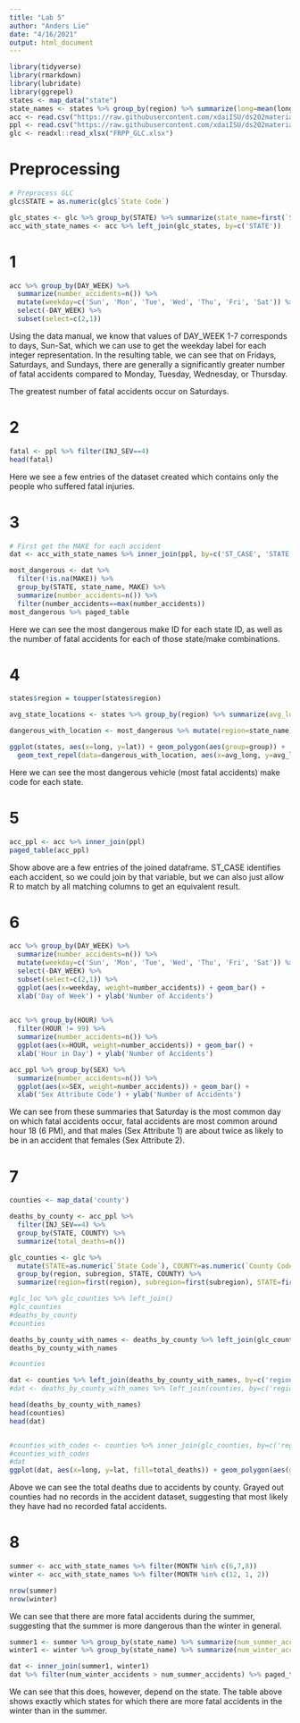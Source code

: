 ```yaml
---
title: "Lab 5"
author: "Anders Lie"
date: "4/16/2021"
output: html_document
---
```


```r
library(tidyverse)
library(rmarkdown)
library(lubridate)
library(ggrepel)
states <- map_data("state")
state_names <- states %>% group_by(region) %>% summarize(long=mean(long), lat=mean(lat))
acc <- read.csv("https://raw.githubusercontent.com/xdaiISU/ds202materials/master/hwlabs/fars2017/accident.csv", stringsAsFactors = FALSE)
ppl <- read.csv("https://raw.githubusercontent.com/xdaiISU/ds202materials/master/hwlabs/fars2017/person.csv", stringsAsFactors = FALSE)
glc <- readxl::read_xlsx("FRPP_GLC.xlsx")
```

# Preprocessing
```r
# Preprocess GLC
glc$STATE = as.numeric(glc$`State Code`)

glc_states <- glc %>% group_by(STATE) %>% summarize(state_name=first(`State Name`))
acc_with_state_names <- acc %>% left_join(glc_states, by=c('STATE'))
```

# 1
```r
acc %>% group_by(DAY_WEEK) %>%
  summarize(number_accidents=n()) %>%
  mutate(weekday=c('Sun', 'Mon', 'Tue', 'Wed', 'Thu', 'Fri', 'Sat')) %>%
  select(-DAY_WEEK) %>%
  subset(select=c(2,1))
```

Using the data manual, we know that values of DAY_WEEK 1-7 corresponds to days, Sun-Sat, which we
can use to get the weekday label for each integer representation. In the resulting table,
we can see that on Fridays, Saturdays, and Sundays, there are generally a significantly 
greater number of fatal accidents compared to Monday, Tuesday, Wednesday, or Thursday.

The greatest number of fatal accidents occur on Saturdays.


# 2
```r
fatal <- ppl %>% filter(INJ_SEV==4)
head(fatal)
```

Here we see a few entries of the dataset created which contains only the people who suffered fatal injuries.

# 3
```r
# First get the MAKE for each accident
dat <- acc_with_state_names %>% inner_join(ppl, by=c('ST_CASE', 'STATE')) %>% select(STATE, state_name, MAKE)

most_dangerous <- dat %>%
  filter(!is.na(MAKE)) %>%
  group_by(STATE, state_name, MAKE) %>%
  summarize(number_accidents=n()) %>%
  filter(number_accidents==max(number_accidents))
most_dangerous %>% paged_table
```
Here we can see the most dangerous make ID for each state ID, as well as the number of 
fatal accidents for each of those state/make combinations.

# 4
```r
states$region = toupper(states$region)

avg_state_locations <- states %>% group_by(region) %>% summarize(avg_long=mean(long), avg_lat=mean(lat))

dangerous_with_location <- most_dangerous %>% mutate(region=state_name) %>% inner_join(avg_state_locations, by=c('region'))

ggplot(states, aes(x=long, y=lat)) + geom_polygon(aes(group=group)) +
  geom_text_repel(data=dangerous_with_location, aes(x=avg_long, y=avg_lat, label=MAKE), color='green')
```

Here we can see the most dangerous vehicle (most fatal accidents) make code for each state.

# 5
```r
acc_ppl <- acc %>% inner_join(ppl)
paged_table(acc_ppl)
```

Show above are a few entries of the joined dataframe. ST_CASE identifies each accident, so we could join by that variable,
but we can also just allow R to match by all matching columns to get an equivalent result.

# 6
```r
acc %>% group_by(DAY_WEEK) %>%
  summarize(number_accidents=n()) %>%
  mutate(weekday=c('Sun', 'Mon', 'Tue', 'Wed', 'Thu', 'Fri', 'Sat')) %>%
  select(-DAY_WEEK) %>%
  subset(select=c(2,1)) %>%
  ggplot(aes(x=weekday, weight=number_accidents)) + geom_bar() +
  xlab('Day of Week') + ylab('Number of Accidents')
  

acc %>% group_by(HOUR) %>%
  filter(HOUR != 99) %>%
  summarize(number_accidents=n()) %>%
  ggplot(aes(x=HOUR, weight=number_accidents)) + geom_bar() +
  xlab('Hour in Day') + ylab('Number of Accidents')

acc_ppl %>% group_by(SEX) %>%
  summarize(number_accidents=n()) %>%
  ggplot(aes(x=SEX, weight=number_accidents)) + geom_bar() +
  xlab('Sex Attribute Code') + ylab('Number of Accidents')
```

We can see from these summaries that Saturday is the most common day on which fatal accidents occur,
fatal accidents are most common around hour 18 (6 PM), and that males (Sex Attribute 1) are about twice
as likely to be in an accident that females (Sex Attribute 2).

# 7
```r
counties <- map_data('county')

deaths_by_county <- acc_ppl %>% 
  filter(INJ_SEV==4) %>% 
  group_by(STATE, COUNTY) %>%
  summarize(total_deaths=n())

glc_counties <- glc %>%
  mutate(STATE=as.numeric(`State Code`), COUNTY=as.numeric(`County Code`), region=tolower(`State Name`), subregion=tolower(`County Name`)) %>%
  group_by(region, subregion, STATE, COUNTY) %>%
  summarize(region=first(region), subregion=first(subregion), STATE=first(STATE), COUNTY=first(COUNTY))

#glc_loc %>% glc_counties %>% left_join()
#glc_counties
#deaths_by_county
#counties

deaths_by_county_with_names <- deaths_by_county %>% left_join(glc_counties, by=c('STATE', 'COUNTY'))
deaths_by_county_with_names

#counties

dat <- counties %>% left_join(deaths_by_county_with_names, by=c('region', 'subregion'))
#dat <- deaths_by_county_with_names %>% left_join(counties, by=c('region', 'subregion'))

head(deaths_by_county_with_names)
head(counties)
head(dat)


#counties_with_codes <- counties %>% inner_join(glc_counties, by=c('region', 'subregion'))
#counties_with_codes
#dat
ggplot(dat, aes(x=long, y=lat, fill=total_deaths)) + geom_polygon(aes(group=group))
```

Above we can see the total deaths due to accidents by county. Grayed out counties had
no records in the accident dataset, suggesting that most likely they have had no recorded
fatal accidents.

# 8
```r
summer <- acc_with_state_names %>% filter(MONTH %in% c(6,7,8))
winter <- acc_with_state_names %>% filter(MONTH %in% c(12, 1, 2))

nrow(summer)
nrow(winter)
```

We can see that there are more fatal accidents during the summer, suggesting that
the summer is more dangerous than the winter in general.

```r
summer1 <- summer %>% group_by(state_name) %>% summarize(num_summer_accidents=n())
winter1 <- winter %>% group_by(state_name) %>% summarize(num_winter_accidents=n())

dat <- inner_join(summer1, winter1)
dat %>% filter(num_winter_accidents > num_summer_accidents) %>% paged_table
```

We can see that this does, however, depend on the state. The table above shows
exactly which states for which there are more fatal accidents in the winter
than in the summer.